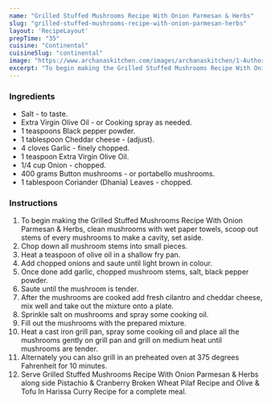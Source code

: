 ---
name: "Grilled Stuffed Mushrooms Recipe With Onion Parmesan & Herbs"
slug: "grilled-stuffed-mushrooms-recipe-with-onion-parmesan-herbs"
layout: 'RecipeLayout'
prepTime: "35"
cuisine: "Continental"
cuisineSlug: "continental"
image: "https://www.archanaskitchen.com/images/archanaskitchen/1-Author/usashis-gmail.com/Grilled_Stuffed_Mushrooms_Recipe_With_Onion_Parmesan_Herbs.jpg"
excerpt: "To begin making the Grilled Stuffed Mushrooms Recipe With Onion Parmesan  Herbs, clean mushrooms with wet paper towels, scoop out stems of every mushrooms to make a cavity, set aside"
---

### Ingredients

- Salt - to taste.
- Extra Virgin Olive Oil - or Cooking spray as needed.
- 1 teaspoons Black pepper powder.
- 1 tablespoon Cheddar cheese - (adjust).
- 4 cloves Garlic - finely chopped.
- 1 teaspoon Extra Virgin Olive Oil.
- 1/4 cup Onion - chopped.
- 400 grams Button mushrooms - or portabello mushrooms.
- 1 tablespoon Coriander (Dhania) Leaves - chopped.

### Instructions

1. To begin making the Grilled Stuffed Mushrooms Recipe With Onion Parmesan & Herbs, clean mushrooms with wet paper towels, scoop out stems of every mushrooms to make a cavity, set aside.
1. Chop down all mushroom stems into small pieces.
1. Heat a teaspoon of olive oil in a shallow fry pan.
1. Add chopped onions and saute until light brown in colour.
1. Once done add garlic, chopped mushroom stems, salt, black pepper powder.
1. Saute until the mushroom is tender.
1. After the mushrooms are cooked add fresh cilantro and cheddar cheese, mix well and take out the mixture onto a plate.
1. Sprinkle salt on mushrooms and spray some cooking oil.
1. Fill out the mushrooms with the prepared mixture.
1. Heat a cast iron grill pan, spray some cooking oil and place all the mushrooms gently on grill pan and grill on medium heat until mushrooms are tender.
1. Alternately you can also grill in an preheated oven at 375 degrees Fahrenheit for 10 minutes.
1. Serve Grilled Stuffed Mushrooms Recipe With Onion Parmesan & Herbs along side  Pistachio & Cranberry Broken Wheat Pilaf Recipe and Olive & Tofu In Harissa Curry Recipe  for a complete meal.
